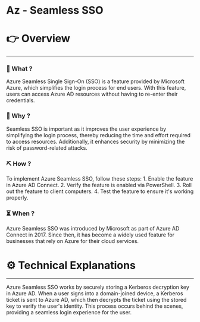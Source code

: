 # Az - Seamless SSO


# 👉 Overview

---

### 👀 What ?

Azure Seamless Single Sign-On (SSO) is a feature provided by Microsoft Azure, which simplifies the login process for end users. With this feature, users can access Azure AD resources without having to re-enter their credentials.


### 🧐 Why ?

Seamless SSO is important as it improves the user experience by simplifying the login process, thereby reducing the time and effort required to access resources. Additionally, it enhances security by minimizing the risk of password-related attacks.


### ⛏️ How ?

To implement Azure Seamless SSO, follow these steps: 1. Enable the feature in Azure AD Connect. 2. Verify the feature is enabled via PowerShell. 3. Roll out the feature to client computers. 4. Test the feature to ensure it's working properly.


### ⏳ When ?

Azure Seamless SSO was introduced by Microsoft as part of Azure AD Connect in 2017. Since then, it has become a widely used feature for businesses that rely on Azure for their cloud services.


# ⚙️ Technical Explanations

---

Azure Seamless SSO works by securely storing a Kerberos decryption key in Azure AD. When a user signs into a domain-joined device, a Kerberos ticket is sent to Azure AD, which then decrypts the ticket using the stored key to verify the user's identity. This process occurs behind the scenes, providing a seamless login experience for the user.
